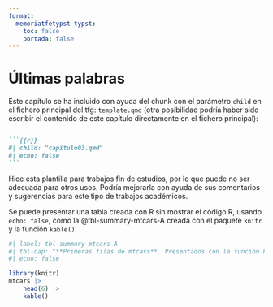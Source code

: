 ```yaml
---
format: 
  memoriatfetypst-typst: 
    toc: false
    portada: false
---
```



# Últimas palabras

Este capítulo se ha incluido con ayuda del chunk con el parámetro `child` en el fichero principal del tfg: `template.qmd` (otra posibilidad podría haber sido escribir el contenido de este capítulo directamente en el fichero principal):

`````markdown

```{{r}}
#| child: "capitulo03.qmd"
#| echo: false
```

`````

Hice esta plantilla para trabajos fin de estudios, por lo que puede no ser adecuada para otros usos. Podría mejorarla con ayuda de sus comentarios y sugerencias para este tipo de trabajos académicos.

Se puede presentar una tabla creada con R sin mostrar el código R, usando `echo: false`, como la @tbl-summary-mtcars-A creada con el paquete `knitr` y la función `kable()`.

```r
#| label: tbl-summary-mtcars-A
#| tbl-cap: "**Primeras filas de mtcars**. Presentados con la función kable del paquete knitr."
#| echo: false

library(knitr)
mtcars |>
    head(6) |>
    kable()
```



